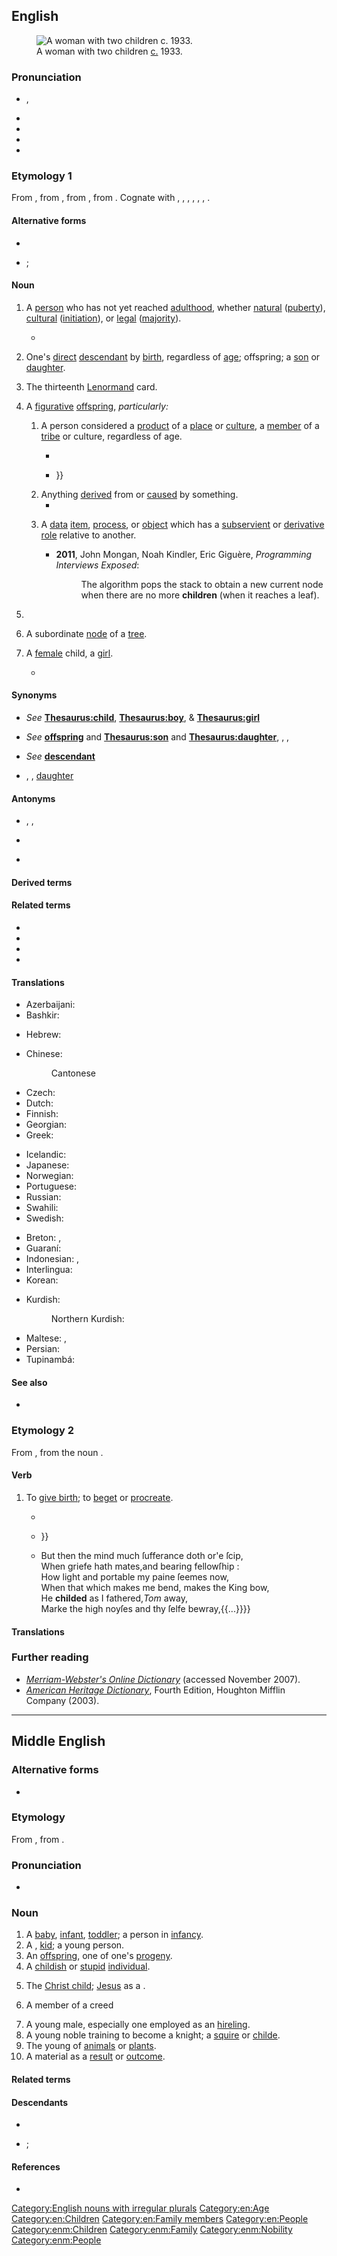 {{also|Child|Child.}}
==English==
[[File:MDRBobMomSmall.jpg|right|thumb|A woman with two children [[circa|c.]] 1933.]]

===Pronunciation===
* {{enPR|chīld|chīʹəld}}, {{IPA|en|/t͡ʃaɪld/|/ˈt͡ʃaɪ.əld/}}
* {{audio|en|en-us-child.ogg|Audio (US)}}
* {{audio|en|En-uk-child.ogg|Audio (UK)}}
* {{audio|en|LL-Q1860 (eng)-Back ache-child.wav|Audio}}
* {{rhymes|en|aɪld}}

===Etymology 1===
From {{inh|en|enm|child}}, from {{inh|en|ang|ċild||[[fetus]]; [[female]] [[baby]]; child}}, from {{inh|en|gem-pro|*kelþaz||[[womb]]; [[fetus]]}}, from {{der|en|ine-pro|*ǵelt-||[[womb]]}}. Cognate with {{cog|da|kuld||[[brood]], [[litter]]}}, {{cog|sv|kull||[[brood]], [[litter]]}}, {{cog|is|kelta}}, {{m|is|kjalta||[[lap]]}}, {{cog|got|𐌺𐌹𐌻𐌸𐌴𐌹||[[womb]]}}, {{cog|sa|जर्त}}, {{m|sa|जर्तु||tr=jártu|[[vulva]]}}.

====Alternative forms====
* {{alter|en|childe||archaic}}
* {{sense|plural}} {{alter|en|childrens||intentionally incorrect|nonstandard}}; {{alter|en|childs||nonstandard|rare}}

====Noun====
{{en-noun|children|childer|pl2qual=dialectal or archaic}}

# A [[person]] who has not yet reached [[adulthood]], whether [[natural]] ([[puberty]]), [[cultural]] ([[initiation]]), or [[legal]] ([[majority]]).
#: {{ux|en|Go easy on him: he is but a '''child'''.}}
#* {{quote-journal|en|date=2013-06-07|author=Joseph Stiglitz|authorlink=Joseph Stiglitz|volume=188|issue=26|page=19|magazine={{w|The Guardian Weekly}}|title=Globalisation is about taxes too|url=http://www.guardian.co.uk/commentisfree/2013/may/27/globalisation-is-about-taxes-too|passage=It is time the international community faced the reality: we have an unmanageable, unfair, distortionary global tax regime. [&hellip;] It is the starving of the public sector which has been pivotal in America no longer being the land of opportunity – with a '''child''''s life prospects more dependent on the income and education of its parents than in other advanced countries.}}
# {{lb|en|with possessive}} One's [[direct]] [[descendant]] by [[birth]], regardless of [[age]]; offspring; a [[son]] or [[daughter]].
#: {{ux|en|My youngest '''child''' is forty-three this year.}}
# {{lb|en|cartomancy}} The thirteenth [[Lenormand]] card.
# {{lb|en|figurative}} A [[figurative]] [[offspring]], ''particularly:''
## A person considered a [[product]] of a [[place]] or [[culture]], a [[member]] of a [[tribe]] or culture, regardless of age.
##: {{ux|en|The '''children''' of Israel.}}
##: {{ux|en|He is a '''child''' of his times.}}
##* {{quote-book|en|year=1984|author=Mary Jane Matz|authorlink=Mary Jane Phillips-Matz|title=The Many Lives of Otto Kahn: A Biography|page=5|passage=For more than forty years, he preached the creed of art and beauty. He was heir to the ancient wisdom of Israel, a '''child''' of Germany, a subject of Great Britain, later an American citizen, but in truth a citizen of the world.}}
##* {{quote-book|en|year=2009|author=Edward John Moreton Dunsany|authorlink=Edward Plunkett, 18th Baron of Dunsany|title={{w|The Last Book of Wonder|Tales of Wonder}}|page=64|passage=Plash-Goo was of the '''children''' of the giants, whose sire was Uph. And the lineage of Uph had dwindled in bulk for the last five hundred years, till the giants were now no more than fifteen foot high; but Uph ate elephants{{...}}}}
## Anything [[derive]]d from or [[cause]]d by something.
##* {{quote-book|en|year=1991|author=Salman Rushdie|authorlink=Salman Rushdie|title={{w|Midnight's '''Children'''}}|passage=Poverty, disease, and despair are the '''children''' of war.}}
## {{lb|en|computing}} A [[data]] [[item]], [[process]], or [[object]] which has a [[subservient]] or [[derivative]] [[role]] relative to another.
##: {{ux|en|The '''child''' node then stores the actual data of the parent node.}}
##* '''2011''', John Mongan, Noah Kindler, Eric Giguère, ''Programming Interviews Exposed'':
##*: The algorithm pops the stack to obtain a new current node when there are no more '''children''' (when it reaches a leaf).
# {{alt form|en|childe||youth of noble birth}}
# {{lb|en|maths}} A subordinate [[node]] of a [[tree]].
# {{lb|en|obsolete|specifically}} A [[female]] child, a [[girl]].
#* {{RQ:Shakespeare Winter|III|iii|288|2|passage=A boy, or a '''Childe''' I wonder?}}

====Synonyms====
* {{sense|young person}} ''See'' '''[[Thesaurus:child]]''', '''[[Thesaurus:boy]]''', & '''[[Thesaurus:girl]]'''
* {{sense|offspring}} ''See'' '''[[offspring]]''' and '''[[Thesaurus:son]]''' and '''[[Thesaurus:daughter]]''', {{l|en|binary clone}}, {{l|en|progeny}}, {{l|en|hybrid}}
* {{sense|descendant}} ''See'' '''[[descendant]]'''
* {{sense|product of a place or era}} {{l|en|product}}, {{l|en|son}} {{qualifier|male}}, [[daughter]] {{qualifier|female}}

====Antonyms====
* {{sense|offspring}} {{l|en|father}}, {{l|en|mother}}, {{l|en|parent}}
* {{sense|person below the age of adulthood}} {{l|en|adult}}
* {{sense|data item, process or object in a subordinate role}} {{l|en|parent}}

====Derived terms====
{{col3|en
|boomerang child
|childhood
|childish
|childless
|childlike
|childlove
|childlover
|love child
|manchild
|middle child
|once a man, twice a child
|only child
|perpetual child
|problem child
|schoolchild
|snowchild
|subchild
|war child
|with child
}}

====Related terms====
* {{l|en|chield}}
* {{l|en|Child}}
* {{l|en|childe}}
* {{l|en|Childermas}}

====Translations====
{{trans-top|person who has not yet reached adulthood; daughter or son}}{{multitrans|data=
* Abkhaz: {{tt|ab|аԥшқа|sc=Cyrl}}, {{tt|ab|асаби|sc=Cyrl}}
* Adyghe: {{tt|ady|сабый}}
* Afrikaans: {{tt+|af|kind}}
* Albanian: {{tt+|sq|fëmijë|n}}, {{tt|sq|bemile|f}} (old tosk), {{tt|sq|kalaman|m}}
* Amharic: {{tt|am|ልጅ|sc=Ethi}}, {{tt|am|ብላቴና|sc=Ethi}}
* Arabic: {{tt+|ar|وَلَد|m}}, {{qualifier|son}} {{tt+|ar|اِبْن|m}}, {{qualifier|daughter}} {{tt|ar|اِبْنَة|f}}
* Aragonese: {{t-needed|an}}
* Aramaic:
*: Classical Syriac: {{tt|syc|ܙܪܥܐ|sc=Syrc}}
* Armenian: {{tt+|hy|երեխա}}, {{tt+|hy|զավակ}}
* Assamese: {{tt|as|ল’ৰা-ছোৱালী}}, {{t|as|কণমানি}}, {{t|as|অকণি}}, {{tt|as|শিশু}}, {{tt|as|ছলি}}
* Asturian: {{tt+|ast|fíu|m}}, {{tt+|ast|fía|f}}
* Avar: {{tt|av|лъимер|sc=Cyrl}}
* Azerbaijani: {{tt+|az|uşaq}}, {{tt+|az|bala}}, {{tt+|az|çağa}}, {{tt+|az|övlad}}
* Baluchi: {{tt|bal|چک|tr=cukk}}
* Bashkir: {{tt|ba|бала|sc=Cyrl}}
* Basque: {{tt+|eu|sein}}, {{tt|eu|ume}}
* Belarusian: {{tt|be|дзіця́|n}}, {{tt|be|дзіцё|n}}, {{tt|be|рабёнак|m}}
* Bengali: {{tt|bn|শিশু|sc=Beng}}, {{tt|bn|ওলদ|sc=Beng}}
* Borôro: {{tt|bor|ore}}
* Bouyei: {{tt|pcc|leg}}
* Breton: {{tt+|br|bugel|m}}
* Bulgarian: {{tt+|bg|дете́|n}}, {{tt+|bg|ро́жба|f}}
* Burmese: {{tt+|my|ကလေး|sc=Mymr}}
* Catalan: {{tt+|ca|nen}}, {{tt+|ca|nena|f}}, {{tt+|ca|fill|m}} {{qualifier|son}}, {{tt+|ca|filla|f}} {{qualifier|daughter}}
* Central Melanau: {{tt|mel|aneak}}
* Chechen: {{tt|ce|бер}}
* Cherokee: {{tt|chr|ᎠᏳᎴ}}, {{tt|chr|ᎠᏲᏟ}}
* Chickasaw: {{tt|cic|chipota}}, {{tt|cic|inchipota}}
* Chinese:
*: Cantonese: {{tt|yue|仔女|tr=zai2 neoi5|sc=Hani}}, {{tt+|yue|細路|tr=sai3 lou6|sc=Hani}}, {{tt+|yue|細蚊仔|tr=sai3 man1 zai2|sc=Hani}}, {{tt|yue|細路哥|tr=sai3 lou6 go1|sc=Hani}}, {{tt+|yue|細路仔|tr=sai3 lou4 zai2|sc=Hani}}
*: Dungan: {{tt|dng|хэзы}}, {{tt|dng|щёхэр}}, {{tt|dng|вава}}, {{tt|dng|ва}}
*: Hakka: {{tt|hak|細人仔}}, {{tt|hak|细人仔|tr=se-ngìn-è}}
*: Mandarin: {{tt+|cmn|小孩|tr=xiǎohái|sc=Hani}}, {{tt+|cmn|小孩子|tr=xiǎoháizi|sc=Hani}}, {{tt+|cmn|孩子|tr=háizi|sc=Hani}}, {{tt+|cmn|小孩兒|sc=Hani}}, {{tt+|cmn|小孩儿|tr=xiǎoháir|sc=Hani}}
*: Min Dong: {{tt|cdo|伲囝|tr=niè-giāng|sc=Hani}}
*: Min Nan: {{tt+|nan|囡仔|tr=gín-á|sc=Hani}}
*:: Teochew: {{tt|nan|孥囝|tr=nou5 gian2|sc=Hani}}
*: Wu: {{tt|wuu|小囡|tr=xiau noe|sc=Hani}}
* Chuanqiandian Cluster Miao: {{tt|cqd|lx}} {{qualifier|Dananshan Miao}}
* Chuvash: {{tt|cv|ача|sc=Cyrl}}
* Cornish: {{tt|kw|flogh}}
* Crimean Tatar: {{tt|crh|bala}}, {{tt|crh|evlât}}
* Czech: {{tt+|cs|dítě|n}}
* Danish: {{tt+|da|barn|n}}, {{tt+|da|børn|p}}
* Dutch: {{tt+|nl|kind|n}}
* Dzongkha: {{t-needed|dz}}
* Egyptian: {{t-egy|ẖrd|m|h=X:r:d-Xrd}}, {{t-egy|ms|m|h=ms-s-Xrd}}
* Elfdalian: {{tt|ovd|kripp|m}}
* Eshtehardi: {{tt|esh|لزک|alt=لَزَک|tr=lazak|sc=fa-Arab}}
* Esperanto: {{qualifier|♂♀}} {{tt+|eo|infano}}, {{qualifier|♀}} {{tt|eo|infanino}}
* Estonian: {{tt+|et|laps}}
* Ewe: {{tt|ee|vi}}
* Extremaduran: {{t-needed|ext}}
* Faroese: {{tt+|fo|barn|n}}
* Finnish: {{tt+|fi|lapsi}}, {{tt+|fi|kakara}} {{qualifier|derogatory, colloquial}}, {{tt+|fi|mukula}} {{qualifier|colloquial}}, {{tt+|fi|muksu}} {{qualifier|colloquial}}, {{tt+|fi|nappula}} {{qualifier|colloquial}}, {{tt+|fi|skidi}} {{qualifier|slang}}, {{tt+|fi|pentu}} {{qualifier|derogatory, colloquial}}, {{tt+|fi|tytär}} {{qualifier|formal, daughter}}, {{tt+|fi|tyttö}} {{qualifier|daughter}}, {{tt+|fi|poika}} {{qualifier|son}}, {{tt|fi|nahkapokaali}} {{qualifier|humorous, slang}}, {{t+|fi|ipana}}, {{t+|fi|nulikka}}, {{t+|fi|natiainen}}, {{t+|fi|vaahtosammutin}}, {{t+|fi|penikka}}, {{t+|fi|penska}}, {{t+|fi|napero}}, {{t+|fi|kersa}}, {{t+|fi|räkänokka}}, {{t+|fi|riiviö}}, {{t+|fi|piltti}}, {{t+|fi|taapero}}, {{t+|fi|junnu}}, {{t+|fi|toukka}}, {{t+|fi|kakru}}, {{t+|fi|pirpana}}, {{t+|fi|tenava}}, {{t+|fi|vekara}}
* French: {{tt+|fr|enfant|m|f}}
* Galician: {{tt+|gl|nena|f}}, {{tt+|gl|neno|m}}
* Georgian: {{tt|ka|ბავშვი|sc=Geor}}, {{tt|ka|შვილი|sc=Geor}}, {{tt|ka|ძე|m|sc=Geor}}, {{tt|ka|ასული|f|sc=Geor}}
* German: {{tt+|de|Kind|n}}
*: Alemannic German: {{tt|gsw|Chind|n}}
* Gothic: {{tt|got|𐍆𐍂𐌰𐍃𐍄𐍃|m}}, {{tt|got|𐌱𐌰𐍂𐌽|n}}
* Greek: {{tt+|el|παιδί|n}}, {{qualifier|formal}} {{tt+|el|τέκνο|n}}
*: Ancient: {{tt|grc|παῖς|m|f}}, {{tt|grc|παίδιον|n}}, {{tt|grc|τέκνον|n}}
* Greenlandic: {{tt|kl|meeraq}}
* Gujarati: {{tt+|gu|બાળક|sc=Gujr}}
* Haitian Creole: {{tt|ht|timoun}}
* Hausa: {{tt|ha|ya’ya}}
* Hawaiian: {{tt|haw|keiki}}
* Hebrew: {{tt+|he|יֶלֶד|m|tr=yéled|sc=Hebr}} (male child or child in general), {{tt|he|יַלְדָּה|f|tr=yaldá|sc=Hebr}} (female child), {{tt+|he|בֵּן|m|tr=ben|sc=Hebr}} (son), {{tt+|he|בַּת|f|tr=bat|sc=Hebr}} (daughter)
* Hindi: {{tt+|hi|बच्चा|m|sc=Deva}}, {{qualifier|son}} {{tt+|hi|बेटा|m|sc=Deva}}, {{qualifier|daughter}} {{tt+|hi|बेटी|f|sc=Deva}}, {{tt+|hi|शिशु|m|sc=Deva}}, {{tt+|hi|बालक|m|sc=Deva}}, {{tt+|hi|लड़का|m}}, {{tt+|hi|लड़की|f}}, {{tt+|hi|छोरा|m}}, {{tt+|hi|छोरी|f}}, {{tt+|hi|बच्ची|f}}, {{tt+|hi|बचा|m}}, {{tt+|hi|बालक|m}}, {{tt+|hi|बालकी|f}}, {{tt+|hi|बालिका|f}}
* Hungarian: {{tt+|hu|gyerek}}, {{tt+|hu|gyermek}} {{qualifier|legal, medical or literary}}
* Iban: {{tt|iba|anak}}
* Icelandic: {{tt+|is|barn|n}}, {{tt+|is|krakki|m}}
* Ido: {{qualifier|♂♀}} {{tt+|io|infanto}}, {{qualifier|♂}} {{tt+|io|infantulo}}, {{qualifier|♀}} {{tt+|io|infantino}}, {{qualifier|♂♀}} {{tt+|io|puero}}, {{qualifier|♂}} {{tt+|io|puerulo}}, {{qualifier|♀}} {{tt+|io|puerino}}, {{qualifier|♂♀}} {{tt+|io|filio}}, {{qualifier|♂}} {{tt+|io|filiulo}}, {{qualifier|♀}} {{tt+|io|filiino}}
* Igbo: {{t-needed|ig}}
* Ilocano: {{tt|ilo|anak}}
* Inari Sami: {{tt|smn|páárnáš}}
* Indonesian: {{tt+|id|anak}}, {{tt|id|kanak}}
* Ingrian: {{tt|izh|lapsi}}
* Ingush: {{t|inh|бер}}
* Interlingua: {{tt+|ia|filia|f}}
* Irish: {{tt+|ga|páiste|m}}, {{tt+|ga|clann|f}} (collective)
* Italian: {{tt+|it|bambino|m}}, {{tt+|it|bambina|f}}, {{tt+|it|figlio|m}}, {{tt+|it|figlia|f}}
* Jamaican Creole: {{tt|jam|pickney}}
* Japanese: {{tt+|ja|子供|tr=こども, kodomo}}, {{tt+|ja|子|tr=こ, ko}}
* Javanese: {{tt+|jv|anak}}, {{tt+|jv|putra}}, {{tt+|jv|bocah}}, {{tt|jv|laré}}
* Judeo-Tat: {{tt|jdt|гIэиль}}
* Kabuverdianu: {{tt|kea|fidju}}
* Kabyle: {{tt|kab|agrud|m}}
* Kalenjin: {{tt|kln|lakwet}}
* Kannada: {{tt+|kn|ಹಸುಳೆ|sc=Knda}}, {{tt+|kn|ಮಗು|sc=Knda}}
* Karakalpak: {{t-needed|kaa}}
* Kashubian: {{tt|csb|òtrok|m}}
* Kazakh: {{tt+|kk|бала|sc=Cyrl}}
* Khmer: {{tt+|km|កូន|tr=koon|sc=Khmr}}
* Kikuyu: {{tt|ki|mwana|c1}}
* Korean: {{tt+|ko|어린이}}, {{tt+|ko|아이}}, {{t+|ko|애}}
* Krio: {{tt|kri|pikin}}
* Kumyk: {{tt|kum|яш}}
* Kurdish:
*: Central Kurdish: {{tt+|ckb|منداڵ}}, {{tt|ckb|مناڵ}}, {{tt+|ckb|زارۆک}}
*: Northern Kurdish: {{tt+|kmr|zarok}}
* Kyrgyz: {{tt+|ky|бала|sc=Cyrl}}, {{tt+|ky|наристе|sc=Cyrl}}
* Ladino: {{tt|lad|kreatura|f|sc=Latn}}, {{tt|lad|kriatura|f|sc=Latn}}
* Laboya: {{tt|lmy|ana}}
* Lao: {{tt+|lo|ເດັກນ້ອຍ}}, {{tt|lo|ລູກ}}, {{tt|lo|ເດັກ}}
* Latgalian: {{tt|ltg|bārns|m}}
* Latin: {{tt+|la|filius|m}}, {{tt+|la|filia|f}}
* Latvian: {{tt+|lv|bērns|m}}
* Lezgi: {{tt|lez|аял|sc=Cyrl}}
* Lithuanian: {{tt+|lt|vaikas|m}}
* Livonian: {{tt|liv|läpš}}
* Low German: {{tt+|nds|Kind|n}}
* Luganda: {{t-needed|lg}}
* Luhya: {{tt|luy|omwana}}
* Luo: {{tt|luo|nyithindo}}
* Luxembourgish: {{tt|lb|Kand|n}}
* Lü: {{tt|khb|ᦟᦴᧅ}}
{{trans-mid}}
* Macedonian: {{tt+|mk|де́те|n}}, {{tt|mk|че́до|n}}
* Maguindanao: {{t|mdh|wata}}
* Malay: {{tt|ms|budak}}, {{tt+|ms|anak}}
*: Rumi: {{tt+|ms|anak}}
*: Jawi: {{tt|ms|انق|sc=Arab}}
* Malayalam: {{tt+|ml|കുട്ടി|sc=Mlym}}
* Maltese: {{tt|mt|tfal|m}}, {{tt|mt|ibna}}, {{tt+|mt|tifel|m}}
* Maori: {{tt|mi|pangore}}, {{tt|mi|tamaiti}}
* Mari: {{tt|chm|ньога}}
* Maricopa: {{tt|mrc|humar}}
* Mazanderani: {{tt|mzn|وچه|tr=vače|sc=fa-Arab}}
* Middle English: {{tt|enm|child}}, {{tt|enm|barn}}
* Middle Korean: {{t|okm|아ᄒᆡ〮|tr=àhóy}}
* Mirandese: {{tt|mwl|criança|f}}
* Mon: {{tt|mnw|ကွေန်|tr=kon}}
* Mongolian: {{tt+|mn|хүүхэд|sc=Cyrl}}
* Mwani: {{tt|wmw|mwana}}
* Nama: {{tt|naq|ǀgôa-i}}
* Navajo: {{tt|nv|awééʼ}}, {{tt|nv|áłchíní|p}}
* Ngarrindjeri: {{tt|nay|porli}}
* Nigerian Pidgin: {{tt|pcm|pikin}}
* Norman: {{tt|nrf|êfant|m|f}}, {{tt|nrf|avé|m}}, {{tt|nrf|mousse|m|f}}
* North Frisian:
*: Föhr-Amrum: {{tt|frr|jongen|n}}
*: Mooring: {{tt|frr|bjarn|n}}
*: Sylt: {{tt|frr|Jungen|n}}
* Northern Ohlone: {{tt|cst|šiiniinikma|c-p}}
* Northern Sami: {{tt|se|mánná}}
* Northern Thai: {{tt|nod|ᩃᩪᨠ}}, {{tt|nod|ᨯᩮᩢ᩠ᨠ}}
* Norwegian:
*: Bokmål: {{tt+|no|barn|n}}
*: Nynorsk: {{tt|nn|barn|n}}
* Nyunga: {{tt|nys|koorlingah}}
* O'odham: {{tt|ood|ali}}
* Old Church Slavonic: {{tt|cu|чѧдо|n|sc=Cyrs}}, {{tt|cu|дѣтѧ|n}}
* Old English: {{tt+|ang|ċild|n}}, {{tt+|ang|bearn|n}}
* Old Norse: {{tt|non|barn|n}}
* Old Prussian: {{tt|prg|malnīks}}
* Oriya: {{t+|or|ପିଲା}}, {{t+|or|ଶିଶୁ}}
* Ossetian: {{t|os|саби}}
* Pali:
*: Devanagari: {{tt|pi|दारको|m|sc=Deva}}
*: Latin: {{tt|pi|dārako|m}}
* Pashto: {{tt+|ps|ماشوم|m|tr=māšúm|sc=ps-Arab}}, {{t-check|ps|کوچنۍ|tr=kučnəy|sc=ps-Arab}}
* Pennsylvania German: {{t|pdc|Kind|n}}
* Persian: {{tt+|fa|بچه|tr=bačče, bače|sc=fa-Arab}}, {{tt+|fa|کودک|tr=kudak}}, {{tt+|fa|فرزند|tr=farzand}}, {{tt+|fa|کر|tr=kor|sc=fa-Arab}}
* Pite Sami: {{tt|sje|mánná}}
* Pitjantjatjara: {{tt|pjt|tjitji}}
* Plautdietsch: {{tt+|pdt|Kjint|n}}
* Polabian: {{tt|pox|våtrük|m}}
* Polish: {{tt+|pl|dziecko|n}}, {{tt+|pl|dziecię|n}} {{qualifier|dated}}
* Portuguese: {{tt+|pt|filho|m}}, {{tt+|pt|filha|f}}, {{tt+|pt|criança|f}}
* Punjabi: {{tt|pa|ਬੱਚਾ|sc=Guru}}
* Quechua: {{tt+|qu|wamra}}
* Romanian: {{tt+|ro|fiu|m}}, {{tt+|ro|fiică|f}}, {{tt+|ro|copil|m}}, {{tt+|ro|copilă|f}},
* Romansch: {{tt|rm|uffant|m}}, {{tt|rm|affon|m}}, {{tt|rm|unfànt|m}}, {{tt|rm|unfant|m}}, {{tt|rm|iffaunt|m}}
* Russian: {{tt+|ru|ребёнок|m}}, {{tt+|ru|дитя́|n}}, {{tt+|ru|ча́до|n}} {{qualifier|archaic, humorous}}
* Rusyn: {{tt|rue|дїтя|n}}, {{tt|rue|дїти́на|f}}
* Saek: {{tt|skb|แด๊ก}}
* Samogitian: {{tt|sgs|vāks|m}}
* Sanskrit: {{tt+|sa|शिशु|m}}, {{tt+|sa|बालक|m}}, {{tt+|sa|जात|m|n}}
* Santali: {{tt|sat|ᱜᱳᱱ}}
* Scots: {{tt|sco|bairn}}
* Scottish Gaelic: {{tt|gd|pàisde|m}}, {{tt|gd|leanabh|m}}
* Seraiki: {{tt+|skr|ٻال|tr=ɓāl}}
* Serbo-Croatian:
*: Cyrillic: {{tt|sh|дете|n}}, {{tt|sh|дијете|n}}, {{tt|sh|чедо|n}}
*: Roman: {{tt+|sh|dete|n}}, {{tt+|sh|dijete|n}}, {{tt+|sh|čedo|n}}
* Shan: {{tt+|shn|လုၵ်ႈ}}
* Sikkimese: {{t-needed|sip}}
* Sindhi: {{tt|sd|ٻار|tr=ḇāru|alt=ٻارُ|sc=sd-Arab}}
* Sinhalese: {{tt+|si|ළමයා|sc=Sinh}}
* Skolt Sami: {{tt|sms|päärnaž}}
* Slovak: {{tt+|sk|dieťa|n}}
* Slovene: {{tt+|sl|otrok|m}}, {{tt+|sl|dete|n}}
* Slovincian: {{tt|zlw-slv|vuôtrôk|m}}
* Somali: {{tt|so|caruur}}, {{tt|so|canug}}
* Sorbian:
*: Lower Sorbian: {{tt|dsb|źiśe|n}}, {{tt|dsb|góle|n}}
*: Upper Sorbian: {{tt+|hsb|dźěćo}}
* Sotho: {{tt+|st|ngwana}}
* Southern Amami-Oshima: {{tt|ams|warabɨ}}
* Spanish: {{tt+|es|hijo|m}}, {{tt+|es|hija|f}}, {{tt+|es|niño|m}}, {{tt+|es|niña|f}}
* Sundanese: {{tt|su|murangkalih}}
* Swahili: {{tt+|sw|mtoto}}, {{tt+|sw|mwana}}
* Swedish: {{tt+|sv|barn|n}}
* Sylheti: {{tt|syl|ꠛꠣꠁꠌ꠆ꠌꠣ}}, {{tt|syl|ꠢꠥꠞꠥꠔꠣ}}
* Tagalog: {{tt+|tl|anak}}
* Tai Dam: {{tt|blt|ꪩꪴꪀ}}
* Tai Nüa: {{tt|tdd|ᥘᥧᥐ}}
* Tajik: {{tt+|tg|кӯдак|sc=Cyrl}}
* Talysh: {{qualifier|Anbarani}} {{tt|tly|باله|tr=bâla}}, {{qualifier|Asalemi}} {{tt|tly|خردن|tr=xərdan|sc=fa-Arab}}
* Tamil: {{tt+|ta|குழந்தை|sc=Taml}}, {{tt+|ta|மக|sc=Taml}}
* Taos: {{tt|twf|ȕ’úna}}
* Tatar: {{tt+|tt|бала|sc=Cyrl}}
* Telugu: {{tt+|te|పాప}}
* Tetum: {{t|tet|labarik}}
* Thai: {{tt+|th|ลูก}}, {{tt+|th|เด็ก}}, {{tt|th|ศิศุ}}
* Tibetan: {{tt|bo|ཕྲུ་གུ}}, {{tt|bo|ཨ་བ}}
* Tigrinya: {{tt|ti|ሕጻን|sc=Ethi}}, {{tt|ti|ቆልዓ|sc=Ethi}}
* Tok Pisin: {{tt|tpi|pikinini}}
* Turkish: {{tt+|tr|çocuk}}
* Turkmen: {{tt|tk|çaga}}
* Tuvan: {{tt|tyv|уруг}}
* Ugaritic: {{tt|uga|𐎊𐎍𐎄}}
* Ukrainian: {{tt+|uk|дити́на|f}}, {{tt|uk|дитя́|n}}, {{tt|uk|дитя́тко|n}}
* Urdu: {{tt|ur|بچہ|m|tr=baccā|sc=ur-Arab}}, {{qualifier|son}} {{tt+|ur|بیٹا|m|tr=beṭā|sc=ur-Arab}}, {{qualifier|daughter}} {{tt|ur|بیٹی|f|tr=beṭī|sc=ur-Arab}}
* Uyghur: {{tt+|ug|بالا|sc=ug-Arab}}
* Uzbek: {{tt+|uz|bola}}
* Veps: {{tt|vep|laps'}}
* Vietnamese: {{tt+|vi|đứa bé}}, {{tt|vi|đứa trẻ}}, {{tt+|vi|con}} (one's child)
* Volapük: {{qualifier|♂♀}} {{tt+|vo|cil}}, {{qualifier|♂}} {{tt+|vo|hicil}}, {{qualifier|♀}} {{tt+|vo|jicil}}, {{qualifier|♂}} {{tt+|vo|son|}}, {{qualifier|♀}} {{tt+|vo|daut}}, {{qualifier|♀}} {{tt|vo|jison}}, {{qualifier|collective}} {{tt|vo|cilef}}
* Votic: {{tt|vot|lahsi}}
* Welsh: {{tt+|cy|plentyn|m}}
* West Frisian: {{tt+|fy|bern|n}}
* Westrobothnian: {{tt|gmq-bot|bån|n}}, {{tt|gmq-bot|omaga|c}}, {{tt|gmq-bot|gnadd|c}}, {{tt|gmq-bot|kläpp|m}}
* Wolof: {{tt+|wo|xale}}, {{tt|wo|gune}}
* Wutunhua: {{t|wuh|galamala}}
* Xhosa: {{tt|xh|umntwana}}
* Yiddish: {{tt|yi|קינד|n}}
* Yoruba: {{tt|yo|o̩mo̩}}, {{tt|yo|èwe}}, {{tt|yo|ọmọ}}
* Zazaki: {{tt+|zza|qeç}}, {{tt|zza|tut}}, {{tt|zza|lorek}}
* Zealandic: {{tt|zea|kind|n}}
* Zhuang: {{tt|za|lwg}}, {{tt|za|lwgnyez}}
* Zulu: {{tt+|zu|umntwana|c1|c2}}, {{tt+|zu|ingane|c9|c10}}
* ǃXóõ: {{tt|nmn|ʘqa̰a}}
}}
{{trans-bottom}}

{{trans-top|(''figuratively'') things or abstractions derived from or caused by something}}
{{trans-mid}}
{{trans-bottom}}

{{trans-top|member of a tribe, a people or a race of beings}}
* Azerbaijani: {{t+|az|övlad}}
* Bashkir: {{t|ba|бала|sc=Cyrl}}
{{trans-mid}}
* Hebrew: {{t+|he|בן|m|tr=ben|sc=Hebr}}
{{trans-bottom}}

{{trans-top|a minor}}{{multitrans|data=
* Afrikaans: {{tt+|af|kind}}
* Albanian: {{tt+|sq|fëmijë|n}}
* Arabic: {{tt+|ar|طِفْل|m}}, {{tt|ar|طِفْلَة|f}}
*: Egyptian Arabic: {{tt|arz|عيل|m|tr=ʿayyel|sc=Arab}}, {{tt|arz|طفل|m|tr=ṭefl|sc=Arab}} (infant)
*: Lebanese Arabic: {{tt|apc|وَلَد|m|tr=walad|sc=Arab}}, {{tt|arz|صبي|m|tr=ṣabi|sc=Arab}} {{qualifier|boy/son}}
*: Iraqi Arabic: {{tt|acm|جاهل|m|tr=jāhel|sc=Arab}}
*: North Mesopotamian Arabic: {{tt|ayp|عجي|m|tr=ʿeji|sc=Arab}}
*: Gulf Arabic: {{tt|afb|بزر|m|tr=bazer|sc=Arab}}
*: Moroccan Arabic: {{tt|ary|درّي|m|tr=derri|sc=Arab}}
* Armenian: {{tt+|hy|երեխա}}, {{tt+|hy|մանուկ}}
* Asturian: {{tt+|ast|neñu|m}}, {{tt|ast|ñeñu|m}}
* Azerbaijani: {{tt+|az|uşaq}}, {{tt+|az|bala}}
* Baluchi: {{tt|bal|چک|tr=cukk}}
* Bashkir: {{tt|ba|бала|sc=Cyrl}}
* Breton: {{tt|br|minor|m}}, {{tt|br|minored|p}}
* Bulgarian: {{tt+|bg|дете́|n}}
* Burmese: {{tt+|my|ကလေး|sc=Mymr}}
* Catalan: {{tt+|ca|nen}}
* Chinese:
*: Cantonese {{tt+|yue|細路|tr=sai3 lou6|sc=Hani}}, {{tt+|yue|細蚊仔|tr=sai3 man1 zai2|sc=Hani}}, {{tt|yue|細路哥|tr=sai3 lou6 go1|sc=Hani}}
*: Mandarin: {{tt+|cmn|小孩|tr=xiǎohái|sc=Hani}}, {{tt+|cmn|小孩子|tr=xiǎoháizi|sc=Hani}}, {{tt+|cmn|孩子|tr=háizi|sc=Hani}}, {{tt+|cmn|小孩兒|sc=Hani}}, {{tt+|cmn|小孩儿|tr=xiǎoháir|sc=Hani}}
*: Min Nan: {{tt+|nan|囡仔|tr=gín-á|sc=Hani}}
*:: Teochew: {{tt|nan|孥囝|tr=nou5 gian2|sc=Hani}}
* Crimean Tatar: {{tt|crh|bala}}
* Czech: {{tt+|cs|dítě|n}}
* Danish: {{tt+|da|barn|n}}, {{tt+|da|børn|p}}
* Dutch: {{tt+|nl|kind|n}}
* Esperanto: {{qualifier|male or female}} {{tt+|eo|infano}}, {{qualifier|male}} {{tt|eo|virinfano}}, {{qualifier|female}} {{tt|eo|infanino}}
* Estonian: {{tt+|et|laps}}
* Ewe: {{tt|ee|ɖevi}}
* Fijian: {{tt+|fj|gone}}
* Finnish: {{tt+|fi|lapsi}}, {{tt+|fi|alaikäinen}}
* French: {{tt+|fr|enfant|m}}
* Georgian: {{tt|ka|ბავშვი|sc=Geor}}
* German: {{tt+|de|Kind|n}}
* Greek: {{tt+|el|παιδί|n}}, {{tt+|el|ανήλικος|m}}
* Gujarati: {{tt+|gu|બાળક|sc=Gujr}}
* Hawaiian: {{tt|haw|keiki}}
* Hebrew: {{tt+|he|יֶלֶד|m|tr=yéled|sc=Hebr}}, {{tt|he|יַלְדָּה|f|tr=yaldá|sc=Hebr}}
* Hindi: {{tt+|hi|बच्चा|m|sc=Deva}}, {{tt+|hi|बच्ची|f}}, {{tt+|hi|शिशु|m|sc=Deva}}, {{tt+|hi|बचा|m}}, {{tt+|hi|बालक|m}}, {{tt+|hi|बालकी|f}}, {{tt+|hi|बालिका|f}}
* Hungarian: {{tt+|hu|gyerek}}, {{tt+|hu|gyermek}}
* Icelandic: {{tt+|is|barn}}
* Ido: {{tt+|io|puero}}, {{tt+|io|infanto}}
* Interlingua: {{tt+|ia|infante}}
* Irish: {{tt+|ga|páiste|m}}
{{trans-mid}}
* Italian: {{tt+|it|bambino|m}}, {{tt+|it|bambina|f}}
* Japanese: {{tt+|ja|子供|tr=[[こども]], kodomo|sc=Jpan}}, {{tt+|ja|子|tr=[[こ]], ko|sc=Jpan}}, {{tt+|ja|未成年|tr=mi-seinen|sc=Jpan}}
* Kurdish:
*: Central Kurdish: {{tt+|ckb|بچووک}}, {{tt|ckb|مناڵ}}, {{tt+|ckb|منداڵ}}
* Latgalian: {{tt|ltg|bārns|m}}
* Latin: {{tt|la|praetextatus|m}}, {{tt|la|impubes|c}}
* Latvian: {{tt+|lv|bērns|m}}
* Lezgi: {{tt|lez|аял|sc=Cyrl}}
* Lithuanian: {{tt+|lt|vaikas|m}}
* Livonian: {{tt|liv|läpš}}
* Macedonian: {{tt+|mk|де́те|n}}
* Malagasy: {{tt+|mg|zaza}}
* Maltese: {{tt|mt|tifla}}
* Middle English: {{tt|enm|child}}, {{tt|enm|barn}}, {{tt|enm|gerle}}
* Mwani: {{tt|wmw|kisimana}}
* Ngarrindjeri: {{tt|nay|porli}}
* Norman: {{tt|nrf|êfant|m|f}}, {{tt|nrf|avé|m}}, {{tt|nrf|mousse|m|f}}
* Norwegian: {{tt+|no|barn|n}} {{tt+|no|mindreårig|m}}
* Old English: {{tt+|ang|ċild}}
* Persian: {{tt+|fa|بچه|tr=bačče, bače|sc=fa-Arab}}, {{tt+|fa|کودک|tr=kudak|sc=fa-Arab}}, {{tt+|fa|بچ|sc=fa-Arab}} {{qualifier|dialectal}}
* Polish: {{tt+|pl|dziecko|n}}
* Portuguese: {{tt+|pt|criança|f}}, {{tt+|pt|menino|m}}, {{tt+|pt|menina|f}}, {{tt+|pt|miúdo|m}} {{qualifier|Portugal}}
* Potawatomi: {{tt|pot|penoje}}
* Romanian: {{tt+|ro|copil|m}}, {{tt+|ro|copilă|f}}
* Romansch: {{tt|rm|uffant|m}}, {{tt|rm|affon|m}}, {{tt|rm|unfànt|m}}, {{tt|rm|unfant|m}}, {{tt|rm|iffaunt|m}}
* Russian: {{tt+|ru|ребёнок|m}}, {{tt+|ru|дитя́|n}}
* Samogitian: {{tt|sgs|vāks|m}}
* Sanskrit: {{tt+|sa|शिशु|tr=śíśu}}
* Saterland Frisian: {{tt|stq|Bäiden}}
* Scots: {{tt|sco|bairn}}
* Scottish Gaelic: {{tt|gd|pàisde|m}}, {{tt|gd|leanabh|m}}
* Slovene: {{tt+|sl|otrok|m}}
* Sorbian:
*: Lower Sorbian: {{tt|dsb|źiśe|n}}, {{tt|dsb|góle|n}}
* Spanish: {{tt+|es|niño|m}}, {{tt+|es|niña|f}}, {{tt+|es|infante|m}}
* Swahili: {{tt+|sw|mtoto}}
* Swedish: {{tt+|sv|barn}}
* Tagalog: {{tt+|tl|bata}}
* Tok Pisin: {{tt|tpi|pikinini}}
* Turkish: {{tt+|tr|çocuk}}
* Ukrainian: {{tt+|uk|дити́на|f}}, {{tt|uk|дитя́|n}}
* Urdu: {{tt|ur|بچہ|m|tr=baccā|sc=ur-Arab}}
* Vietnamese: {{tt+|vi|đứa bé}}, {{tt|vi|đứa trẻ}}
* Welsh: {{tt|cy|plentyn dan oed}}
* West Frisian: {{tt+|fy|bern|n}}
* Yiddish: {{tt|yi|קינד}}
* Zazaki: {{tt+|zza|qeç}}
* Zhuang: {{tt|za|lwgnyez}}
* Zulu: {{tt+|zu|umntwana|c1|c2}}, {{tt+|zu|ingane|c9|c10}}
}}
{{trans-bottom}}

{{trans-top|(''computing'') object which has a subservient or derivative role relative to another object}}
* Chinese:
*: Cantonese {{t+|yue|仔|tr=zai2|sc=Hant}}
* Czech: {{t+|cs|dcera|f}}
* Dutch: {{t+|nl|kind|n}}
* Finnish: {{t|fi|lapsiobjekti}}
* Georgian: {{t|ka|შვილობილი|sc=Geor}}
* Greek: {{t+|el|απότοκος|m}}
{{trans-mid}}
* Icelandic: {{t+|is|barn}}
* Japanese: {{t+|ja|子|tr=[[こ]], ko|sc=Jpan}}
* Norwegian: {{t+|no|barn|n}}
* Portuguese: {{t+|pt|filho|m}}
* Russian: {{t+|ru|доче́рний}}
* Swahili: {{t+|sw|mwana}}
* Swedish: {{t+|sv|barn}}
{{trans-bottom}}

{{checktrans-top}}
* Breton: {{t+check|br|krouadur|m}}, {{qualifier|young child}} {{t+check|br|-ien}}
* Guaraní: {{t-check|gn|mitã'i}}
* Indonesian: {{t+check|id|anak}}, {{t+check|id|bocah}}
* Interlingua: {{t+check|ia|infante}}
* Korean: {{t+check|ko|어린이|sc=Kore}}
{{trans-mid}}
* Kurdish:
*: Northern Kurdish: {{t+check|kmr|zarrok}}
* Maltese: {{t-check|mt|iben}}, {{t+check|mt|tifel}}
* Persian: {{t+check|fa|بَچِّه|tr=bačče|sc=fa-Arab}}
* Tupinambá: {{t-check|tpn|pitanga}}
{{trans-bottom}}

====See also====
* {{l|en|orling}}

===Etymology 2===
From {{inh|en|enm|childen}}, from the noun {{m|enm|child}}.

====Verb====
{{en-verb}}

# {{lb|en|archaic|ambitransitive}} To [[give birth]]; to [[beget]] or [[procreate]].
#* {{RQ:Spenser Faerie Queene|year=1596.2|book=VI|canto=XII|stanza=17|page=512|passage= My liefe (ſayd ſhe) ye know, that long ygo, <br> Whileſt ye in durance dwelt, ye to me gaue <br> A little mayde, the which ye '''chylded''' tho&nbsp;; <br> The ſame againe if now ye liſt to haue, <br> The ſame is yonder Lady, whom high God did ſaue.}}
#* {{RQ:Fairfax Godfrey of Bulloigne|18|stanza=26|320|And from his fertill hollow wombe forth ran, <br> (Clad in rare weedes and ſtrange habiliment) <br> A Nymph, for age able to goe to man, <br> An hundreth plants beſide (euen in his ſight) <br> '''Childed''' an hundreth Nymphes, ſo great, ſo dight:{{...}}}}
#* {{RQ:Shakespeare Lear Q1|act=III|scene=v|url=https://books.google.co.nz/books?id=7l4zAQAAMAAJ&pg=PP64|passage={{...}}But then the mind much ſufferance doth or'e ſcip, <br> When griefe hath mates,&ZeroWidthSpace;and bearing fellowſhip&nbsp;: <br> How light and portable my paine ſeemes now, <br> When that which makes me bend, makes the King bow, <br> He '''childed''' as I fathered,&ZeroWidthSpace;''Tom'' away, <br> Marke the high noyſes and thy ſelfe bewray,{{...}}}}

====Translations====
{{trans-see|to give birth|give birth}}

===Further reading===
* ''[http://m-w.com/dictionary/child Merriam-Webster's Online Dictionary]'' (accessed November 2007).
* ''[http://www.thefreedictionary.com/child American Heritage Dictionary]'', Fourth Edition, Houghton Mifflin Company (2003).

[[Category:English nouns with irregular plurals]]
[[Category:en:Age]]
[[Category:en:Children]]
[[Category:en:Family members]]
[[Category:en:People]]

----

==Middle English==

===Alternative forms===
* {{alter|enm|chyld|chylde|childe|chelde|cild}}

===Etymology===
From {{inh|enm|ang|ċild}}, from {{inh|enm|gem-pro|*kelþaz}}.

===Pronunciation===
* {{IPA|enm|/tʃiːld/}}

===Noun===
{{enm-noun|pl=children|pl2=childre|pl3=child|pl4=childres}}

# A [[baby]], [[infant]], [[toddler]]; a person in [[infancy]].
# A {{l|en|child}}, [[kid]]; a young person.
# An [[offspring]], one of one's [[progeny]].
# A [[childish]] or [[stupid]] [[individual]].
# {{lb|enm|Chrisitanity}} The [[Christ child]]; [[Jesus]] as a {{l|en|child}}.
# {{lb|enm|figurative}} A member of a creed {{q|usually with the religion in the genitive preposing it}}
# A young male, especially one employed as an [[hireling]].
# A young noble training to become a knight; a [[squire]] or [[childe]].
# The young of [[animals]] or [[plants]].
# A material as a [[result]] or [[outcome]].

====Related terms====
{{rel4|enm|
|child bed
|childberyng
|childen
|Childermasse day
|childhode
|childing
|childissh
|childles
|childly
|childwyte
|knave child
|stepchild
}}

====Descendants====
* {{desc|en|child}}
* {{desc|sco|child}}; {{l|sco|chield}}

====References====
* {{R:MED Online|entry=chīld|pos=n|id=MED7559 |accessdate=2018-04-23}}

[[Category:enm:Children]]
[[Category:enm:Family]]
[[Category:enm:Nobility]]
[[Category:enm:People]]